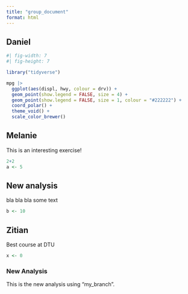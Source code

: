 ```yaml
---
title: "group_document"
format: html
---
```


## Daniel

```r
#| fig-width: 7
#| fig-height: 7

library("tidyverse")

mpg |>
  ggplot(aes(displ, hwy, colour = drv)) + 
  geom_point(show.legend = FALSE, size = 4) + 
  geom_point(show.legend = FALSE, size = 1, colour = "#222222") + 
  coord_polar() + 
  theme_void() + 
  scale_color_brewer()
```

## Melanie

This is an interesting exercise!

```r
2+2 
a <- 5
```

## New analysis

bla bla bla some text

```r
b <- 10
```

## Zitian

Best course at DTU

```r
x <- 0
```

### New Analysis

This is the new analysis using "my_branch".
